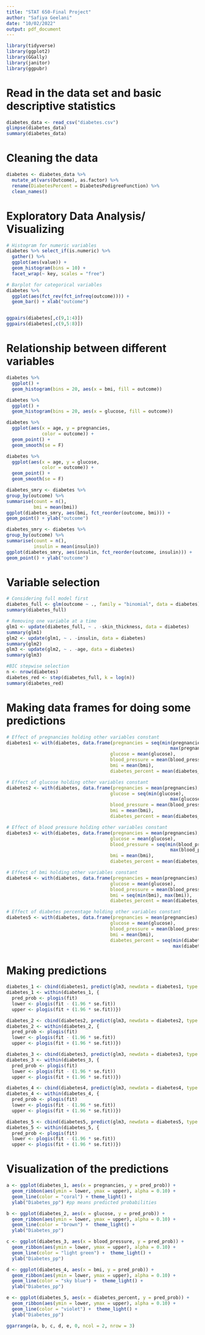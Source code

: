 ---
title: "STAT 650-Final Project"
author: "Safiya Geelani"
date: "10/02/2022"
output: pdf_document
---

```{r warning = F, message = F}
library(tidyverse)
library(ggplot2)
library(GGally)
library(janitor)
library(ggpubr)
```

# Read in the data set and basic descriptive statistics
```{r message = F, warning = F}
diabetes_data <- read_csv("diabetes.csv")
glimpse(diabetes_data)
summary(diabetes_data)
```

# Cleaning the data
```{r warning = F, message = F}
diabetes <- diabetes_data %>%
  mutate_at(vars(Outcome), as.factor) %>%
  rename(DiabetesPercent = DiabetesPedigreeFunction) %>% 
  clean_names()
```

# Exploratory Data Analysis/ Visualizing
```{r message = F, warning = F}
# Histogram for numeric variables
diabetes %>% select_if(is.numeric) %>%
  gather() %>%
  ggplot(aes(value)) +
  geom_histogram(bins = 10) +
  facet_wrap(~ key, scales = "free")

# Barplot for categorical variables
diabetes %>% 
  ggplot(aes(fct_rev(fct_infreq(outcome)))) +
  geom_bar() + xlab("outcome")


ggpairs(diabetes[,c(9,1:4)])
ggpairs(diabetes[,c(9,5:8)])
```

# Relationship between different variables
```{r warning = F, message = F}
diabetes %>% 
  ggplot() +
  geom_histogram(bins = 20, aes(x = bmi, fill = outcome))

diabetes %>% 
  ggplot() +
  geom_histogram(bins = 20, aes(x = glucose, fill = outcome))

diabetes %>% 
  ggplot(aes(x = age, y = pregnancies,
             color = outcome)) +
  geom_point() +
  geom_smooth(se = F)

diabetes %>% 
  ggplot(aes(x = age, y = glucose,
             color = outcome)) +
  geom_point() +
  geom_smooth(se = F)

diabetes_smry <- diabetes %>%
group_by(outcome) %>%
summarise(count = n(),
          bmi = mean(bmi))
ggplot(diabetes_smry, aes(bmi, fct_reorder(outcome, bmi))) +
geom_point() + ylab("outcome")

diabetes_smry <- diabetes %>%
group_by(outcome) %>%
summarise(count = n(),
          insulin = mean(insulin))
ggplot(diabetes_smry, aes(insulin, fct_reorder(outcome, insulin))) +
geom_point() + ylab("outcome")
```

# Variable selection
```{r warning = F, message = F}
# Considering full model first
diabetes_full <- glm(outcome ~ ., family = "binomial", data = diabetes)
summary(diabetes_full)

# Removing one variable at a time
glm1 <- update(diabetes_full, ~ . -skin_thickness, data = diabetes)
summary(glm1)
glm2 <- update(glm1, ~ . -insulin, data = diabetes)
summary(glm2)
glm3 <- update(glm2, ~ . -age, data = diabetes)
summary(glm3)

#BIC stepwise selection
n <- nrow(diabetes)
diabetes_red <- step(diabetes_full, k = log(n))
summary(diabetes_red)
```

# Making data frames for doing some predictions
```{r warning = F, message = F}
# Effect of pregnancies holding other variables constant
diabetes1 <- with(diabetes, data.frame(pregnancies = seq(min(pregnancies),
                                                            max(pregnancies)),
                                      glucose = mean(glucose),
                                      blood_pressure = mean(blood_pressure),
                                      bmi = mean(bmi),
                                      diabetes_percent = mean(diabetes_percent)))

# Effect of glucose holding other variables constant
diabetes2 <- with(diabetes, data.frame(pregnancies = mean(pregnancies),
                                      glucose = seq(min(glucose),
                                                            max(glucose)),
                                      blood_pressure = mean(blood_pressure),
                                      bmi = mean(bmi),
                                      diabetes_percent = mean(diabetes_percent)))

# Effect of blood pressure holding other variables constant
diabetes3 <- with(diabetes, data.frame(pregnancies = mean(pregnancies),
                                      glucose = mean(glucose),
                                      blood_pressure = seq(min(blood_pressure),
                                                            max(blood_pressure)),
                                      bmi = mean(bmi),
                                      diabetes_percent = mean(diabetes_percent)))

# Effect of bmi holding other variables constant
diabetes4 <- with(diabetes, data.frame(pregnancies = mean(pregnancies),
                                      glucose = mean(glucose),
                                      blood_pressure = mean(blood_pressure),
                                      bmi = seq(min(bmi), max(bmi)),
                                      diabetes_percent = mean(diabetes_percent)))

# Effect of diabetes percentage holding other variables constant
diabetes5 <- with(diabetes, data.frame(pregnancies = mean(pregnancies),
                                      glucose = mean(glucose),
                                      blood_pressure = mean(blood_pressure),
                                      bmi = mean(bmi),
                                      diabetes_percent = seq(min(diabetes_percent),
                                                             max(diabetes_percent))))
```

# Making predictions
```{r warning = F, message = F}
diabetes_1 <- cbind(diabetes1, predict(glm3, newdata = diabetes1, type = "link", se = TRUE))
diabetes_1 <- within(diabetes_1, {
  pred_prob <- plogis(fit)
  lower <- plogis(fit - (1.96 * se.fit))
  upper <- plogis(fit + (1.96 * se.fit))})

diabetes_2 <- cbind(diabetes2, predict(glm3, newdata = diabetes2, type = "link", se = TRUE))
diabetes_2 <- within(diabetes_2, {
  pred_prob <- plogis(fit)
  lower <- plogis(fit - (1.96 * se.fit))
  upper <- plogis(fit + (1.96 * se.fit))})

diabetes_3 <- cbind(diabetes3, predict(glm3, newdata = diabetes3, type = "link", se = TRUE))
diabetes_3 <- within(diabetes_3, {
  pred_prob <- plogis(fit)
  lower <- plogis(fit - (1.96 * se.fit))
  upper <- plogis(fit + (1.96 * se.fit))})

diabetes_4 <- cbind(diabetes4, predict(glm3, newdata = diabetes4, type = "link", se = TRUE))
diabetes_4 <- within(diabetes_4, {
  pred_prob <- plogis(fit)
  lower <- plogis(fit - (1.96 * se.fit))
  upper <- plogis(fit + (1.96 * se.fit))})

diabetes_5 <- cbind(diabetes5, predict(glm3, newdata = diabetes5, type = "link", se = TRUE))
diabetes_5 <- within(diabetes_5, {
  pred_prob <- plogis(fit)
  lower <- plogis(fit - (1.96 * se.fit))
  upper <- plogis(fit + (1.96 * se.fit))})
```

# Visualization of the predictions
```{r warning = F, message = F}
a <- ggplot(diabetes_1, aes(x = pregnancies, y = pred_prob)) +
  geom_ribbon(aes(ymin = lower, ymax = upper), alpha = 0.10) +
  geom_line(color = "coral") + theme_light() +
  ylab("Diabetes_pp") #pp means predicted probabilities

b <- ggplot(diabetes_2, aes(x = glucose, y = pred_prob)) +
  geom_ribbon(aes(ymin = lower, ymax = upper), alpha = 0.10) +
  geom_line(color = "brown") +  theme_light() +
  ylab("Diabetes_pp")

c <- ggplot(diabetes_3, aes(x = blood_pressure, y = pred_prob)) +
  geom_ribbon(aes(ymin = lower, ymax = upper), alpha = 0.10) +
  geom_line(color = "light green") +  theme_light() +
  ylab("Diabetes_pp")

d <- ggplot(diabetes_4, aes(x = bmi, y = pred_prob)) +
  geom_ribbon(aes(ymin = lower, ymax = upper), alpha = 0.10) +
  geom_line(color = "sky blue") +  theme_light() +
  ylab("Diabetes_pp")

e <- ggplot(diabetes_5, aes(x = diabetes_percent, y = pred_prob)) +
  geom_ribbon(aes(ymin = lower, ymax = upper), alpha = 0.10) +
  geom_line(color = "violet") +  theme_light() +
  ylab("Diabetes_pp")

ggarrange(a, b, c, d, e, 0, ncol = 2, nrow = 3)
```